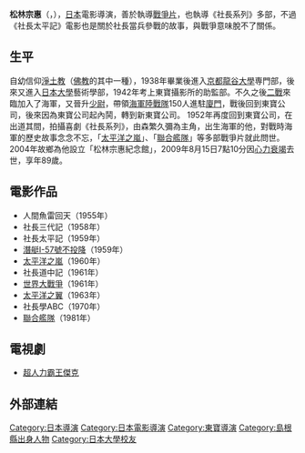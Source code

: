 {{Infobox entertainer
| type                    = 導演
| name                    = 松林 宗惠
| image                   = Shūe Matsubayashi.jpg 
| caption                 = 
| birthname               = 釈 宗恵
| romanizedname           = Matsubayashi Shue
| birthdate               = {{birth date|1920|7|7}}
| birthplace              = {{JPN}}[[島根縣|島根縣]][[江津市|江津市]][[櫻江町|櫻江町]]）
| deathdate               = {{death date and age|2009|8|15|1920|7|7|mf=y}}
| deathplace              = 
| education               = [[龍谷大學|龍谷大學]]専門部
| restingplace            = 
| restingplacecoordinates = 
| othername               = 
| occupation              = 
| yearsactive             = 1942年至2009年
| spouse                  = 
| partner                 = 
| children                = 
| parents                 = 
| influences              = 
| influenced              = 
| famousworks             = 《[[太平洋之嵐|太平洋之嵐]]》，《[[聯合艦隊_(電影)|聯合艦隊]]》
| website                 = 
| awards                  = 
}}
{{Japanese
| japanese = 松林 宗恵
| kana = まつばやし しゅうえ
| romaji = Matsubayashi Shue
| kyujitai = 
|}}
'''松林宗惠'''（{{lang|ja|松林 宗恵}}，{{bd|1920年|7月7日|2009年|8月15日|catIdx=Matsubayashi Shūe}}），[[日本|日本]]電影導演，善於執導[[戰爭片|戰爭片]]，也執導《社長系列》多部，不過《社長太平記》電影也是關於社長當兵參戰的故事，與戰爭意味脫不了關係。

== 生平 ==
自幼信仰[[淨土教|淨土教]]（[[佛教|佛教]]的其中一種），1938年畢業後進入[[京都|京都]][[龍谷大學|龍谷大學]]専門部，後來又進入[[日本大學|日本大學]]藝術學部，1942年考上東寶攝影所的助監部。不久之後[[二戰|二戰]]來臨加入了海軍，又晉升[[少尉|少尉]]，帶領[[海軍陸戰隊|海軍陸戰隊]]150人進駐[[廈門|廈門]]，戰後回到東寶公司，後來因為東寶公司起內鬨，轉到新東寶公司。
1952年再度回到東寶公司，在出道其間，拍攝喜劇《社長系列》，由森繁久彌為主角，出生海軍的他，對戰時海軍的歷史故事念念不忘，「[[太平洋之嵐|太平洋之嵐]]」、「[[聯合艦隊|聯合艦隊]]」等多部戰爭片就此問世。
2004年故鄉為他設立「松林宗惠紀念館」，2009年8月15日7點10分因[[心力衰竭|心力衰竭]]去世，享年89歲。

== 電影作品 ==
*人間魚雷回天（1955年）
*社長三代記（1958年）
*社長太平記（1959年）
*[[潛艇I-57號不投降|潛艇I-57號不投降]]（1959年）
*[[太平洋之嵐|太平洋之嵐]]（1960年）
*社長道中記（1961年）
*[[世界大戰爭|世界大戰爭]]（1961年）
*[[太平洋之翼|太平洋之翼]]（1963年）
*社長學ABC（1970年）
*[[聯合艦隊_(電影)|聯合艦隊]]（1981年）

== 電視劇 ==
*[[超人力霸王傑克|超人力霸王傑克]]

== 外部連結 ==

{{松林宗惠}}

{{DEFAULTSORT:Matsubayashi Shūe}}
[[Category:日本導演|Category:日本導演]]
[[Category:日本電影導演|Category:日本電影導演]]
[[Category:東寶導演|Category:東寶導演]]
[[Category:島根縣出身人物|Category:島根縣出身人物]]
[[Category:日本大學校友|Category:日本大學校友]]